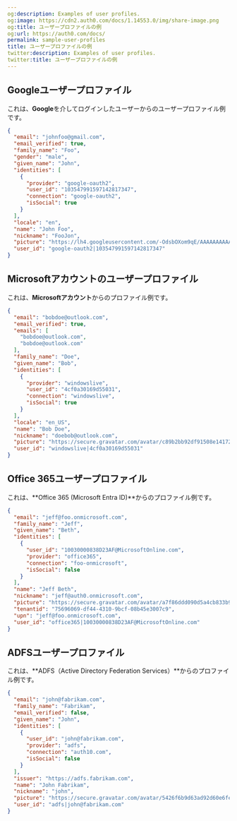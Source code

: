 ```yaml
---
og:description: Examples of user profiles.
og:image: https://cdn2.auth0.com/docs/1.14553.0/img/share-image.png
og:title: ユーザープロファイルの例
og:url: https://auth0.com/docs/
permalink: sample-user-profiles
title: ユーザープロファイルの例
twitter:description: Examples of user profiles.
twitter:title: ユーザープロファイルの例
---
```


## Googleユーザープロファイル

これは、**Google**を介してログインしたユーザーからのユーザープロファイル例です。

```json lines
{
  "email": "johnfoo@gmail.com",
  "email_verified": true,
  "family_name": "Foo",
  "gender": "male",
  "given_name": "John",
  "identities": [
    {
      "provider": "google-oauth2",
      "user_id": "103547991597142817347",
      "connection": "google-oauth2",
      "isSocial": true
    }
  ],
  "locale": "en",
  "name": "John Foo",
  "nickname": "FooJon",
  "picture": "https://lh4.googleusercontent.com/-OdsbOXom9qE/AAAAAAAAAAI/AAAAAAAAADU/_j8SzYTOJ4I/photo.jpg",
  "user_id": "google-oauth2|103547991597142817347"
}
```






## Microsoftアカウントのユーザープロファイル

これは、**Microsoftアカウント**からのプロファイル例です。

```json lines
{
  "email": "bobdoe@outlook.com",
  "email_verified": true,
  "emails": [
    "bobdoe@outlook.com",
    "bobdoe@outlook.com"
  ],
  "family_name": "Doe",
  "given_name": "Bob",
  "identities": [
    {
      "provider": "windowslive",
      "user_id": "4cf0a30169d55031",
      "connection": "windowslive",
      "isSocial": true
    }
  ],
  "locale": "en_US",
  "name": "Bob Doe",
  "nickname": "doebob@outlook.com",
  "picture": "https://secure.gravatar.com/avatar/c89b2bb92df91508e14172097a5e17da?s=480&r=pg&d=https%3A%2F%2Fssl.gstatic.com%2Fs2%2Fprofiles%2Fimages%2Fsilhouette80.png",
  "user_id": "windowslive|4cf0a30169d55031"
}
```






## Office 365ユーザープロファイル

これは、**Office 365 (Microsoft Entra ID)**からのプロファイル例です。

```json lines
{
  "email": "jeff@foo.onmicrosoft.com",
  "family_name": "Jeff",
  "given_name": "Beth",
  "identities": [
    {
      "user_id": "10030000838D23AF@MicrosoftOnline.com",
      "provider": "office365",
      "connection": "foo-onmicrosoft",
      "isSocial": false
    }
  ],
  "name": "Jeff Beth",
  "nickname": "jeff@auth0.onmicrosoft.com",
  "picture": "https://secure.gravatar.com/avatar/a7f86ddd090d5a4cb833b97baab2aca1?s=480&r=pg&d=https%3A%2F%2Fssl.gstatic.com%2Fs2%2Fprofiles%2Fimages%2Fsilhouette80.png",
  "tenantid": "75696069-df44-4310-9bcf-08b45e3007c9",
  "upn": "jeff@foo.onmicrosoft.com",
  "user_id": "office365|10030000838D23AF@MicrosoftOnline.com"
}
```






## ADFSユーザープロファイル

これは、**ADFS（Active Directory Federation Services）**からのプロファイル例です。

```json lines
{
  "email": "john@fabrikam.com",
  "family_name": "Fabrikam",
  "email_verified": false,
  "given_name": "John",
  "identities": [
    {
      "user_id": "john@fabrikam.com",
      "provider": "adfs",
      "connection": "auth10.com",
      "isSocial": false
    }
  ],
  "issuer": "https://adfs.fabrikam.com",
  "name": "John Fabrikam",
  "nickname": "john",
  "picture": "https://secure.gravatar.com/avatar/5426f6b9d63ad92d60e6fe9fdf83aa21?s=480&r=pg&d=https%3A%2F%2Fssl.gstatic.com%2Fs2%2Fprofiles%2Fimages%2Fsilhouette80.png",
  "user_id": "adfs|john@fabrikam.com"
}
```